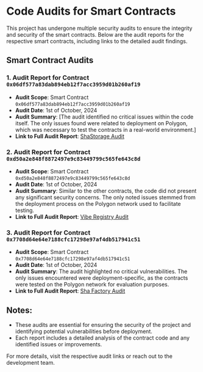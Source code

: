 # Code Audits for Smart Contracts

This project has undergone multiple security audits to ensure the integrity and security of the smart contracts. Below are the audit reports for the respective smart contracts, including links to the detailed audit findings.

## Smart Contract Audits

### 1. Audit Report for Contract `0x06df577a83dab894eb12f7acc3959d01b260af19`
- **Audit Scope**: Smart Contract `0x06df577a83dab894eb12f7acc3959d01b260af19`
- **Audit Date**: 1st of October, 2024
- **Audit Summary**: [The audit identified no critical issues within the code itself. The only issues found were related to deployment on Polygon, which was necessary to test the contracts in a real-world environment.]
- **Link to Full Audit Report**: [ShaStorage Audit](https://scan-results.de.fi/137@0x06df577a83dab894eb12f7acc3959d01b260af19_express_audit.pdf)

### 2. Audit Report for Contract `0xd50a2e848f8872497e9c83449799c565fe643c8d`
- **Audit Scope**: Smart Contract `0xd50a2e848f8872497e9c83449799c565fe643c8d`
- **Audit Date**: 1st of October, 2024
- **Audit Summary**: Similar to the other contracts, the code did not present any significant security concerns. The only noted issues stemmed from the deployment process on the Polygon network used to facilitate testing.
- **Link to Full Audit Report**: [Vibe Registry Audit](https://scan-results.de.fi/137@0xd50a2e848f8872497e9c83449799c565fe643c8d_express_audit.pdf)

### 3. Audit Report for Contract `0x7708d64e64e7188cfc17298e97af4db517941c51`
- **Audit Scope**: Smart Contract `0x7708d64e64e7188cfc17298e97af4db517941c51`
- **Audit Date**: 1st of October, 2024
- **Audit Summary**: The audit highlighted no critical vulnerabilities. The only issues encountered were deployment-specific, as the contracts were tested on the Polygon network for evaluation purposes.
- **Link to Full Audit Report**: [Sha Factory Audit](https://scan-results.de.fi/137@0x7708d64e64e7188cfc17298e97af4db517941c51_express_audit.pdf)

## Notes:
- These audits are essential for ensuring the security of the project and identifying potential vulnerabilities before deployment.
- Each report includes a detailed analysis of the contract code and any identified issues or improvements.

For more details, visit the respective audit links or reach out to the development team.
